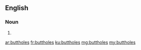 ==English==

===Noun===
{{head|en|plural}}

# {{plural of|butthole|lang=en}}

[[ar:buttholes]]
[[fr:buttholes]]
[[ku:buttholes]]
[[mg:buttholes]]
[[my:buttholes]]